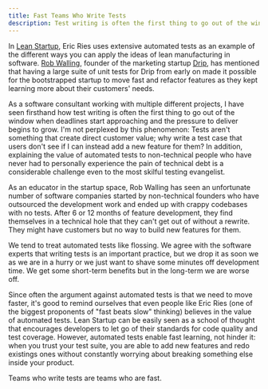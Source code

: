 ```yaml
---
title: Fast Teams Who Write Tests
description: Test writing is often the first thing to go out of the window when deadlines start approaching and the pressure to deliver begins to grow.
---
```


In [Lean Startup](https://www.amazon.com/Lean-Startup-Entrepreneurs-Continuous-Innovation/dp/0307887898), Eric Ries uses extensive automated tests as an example of the different ways you can apply the ideas of lean manufacturing in software. [Rob Walling](https://robwalling.com/), founder of the marketing startup [Drip](https://www.drip.com/), has mentioned that having a large suite of unit tests for Drip from early on made it possible for the bootstrapped startup to move fast and refactor features as they kept learning more about their customers' needs.

As a software consultant working with multiple different projects, I have seen firsthand how test writing is often the first thing to go out of the window when deadlines start approaching and the pressure to deliver begins to grow. I'm not perplexed by this phenomenon: Tests aren't something that create direct customer value; why write a test case that users don't see if I can instead add a new feature for them? In addition, explaining the value of automated tests to non-technical people who have never had to personally experience the pain of technical debt is a considerable challenge even to the most skilful testing evangelist.

As an educator in the startup space, Rob Walling has seen an unfortunate number of software companies started by non-technical founders who have outsourced the development work and ended up with crappy codebases with no tests. After 6 or 12 months of feature development, they find themselves in a technical hole that they can't get out of without a rewrite. They might have customers but no way to build new features for them.

We tend to treat automated tests like flossing. We agree with the software experts that writing tests is an important practice, but we drop it as soon we as we are in a hurry or we just want to shave some minutes off development time. We get some short-term benefits but in the long-term we are worse off.

Since often the argument against automated tests is that we need to move faster, it's good to remind ourselves that even people like Eric Ries (one of the biggest proponents of "fast beats slow" thinking) believes in the value of automated tests. Lean Startup can be easily seen as a school of thought that encourages developers to let go of their standards for code quality and test coverage. However, automated tests enable fast learning, not hinder it: when you trust your test suite, you are able to add new features and redo existings ones without constantly worrying about breaking something else inside your product.

Teams who write tests are teams who are fast.
